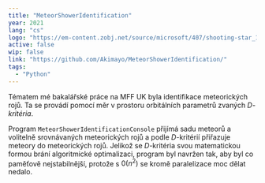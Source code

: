 ```yaml
---
title: "MeteorShowerIdentification"
year: 2021
lang: "cs"
logo: "https://em-content.zobj.net/source/microsoft/407/shooting-star_1f320.png"
active: false
wip: false
link: "https://github.com/Akimayo/MeteorShowerIdentification/"
tags:
  - "Python"
---
```


Tématem mé bakalářské práce na MFF UK byla identifikace meteorických rojů. Ta se provádí pomocí měr v prostoru orbitálních parametrů zvaných _$D$-kritéria_.

Program <code>MeteorShowerIdentificationConsole</code> přijímá sadu meteorů a volitelně srovnávaných meteorických rojů a podle $D$-kritérií přiřazuje meteory do meteorických rojů. Jelikož se $D$-kritéria svou matematickou formou brání algoritmické optimalizaci, program byl navržen tak, aby byl co paměťově nejstabilnější, protože s $\mathcal{0}(n^2)$ se kromě paralelizace moc dělat nedalo.